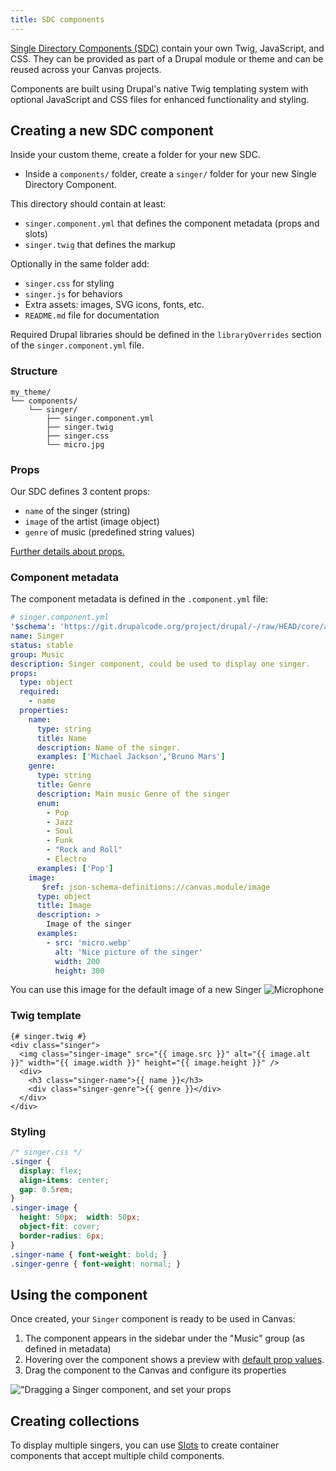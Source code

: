```yaml
---
title: SDC components
---
```


[Single Directory Components (SDC)](https://www.drupal.org/docs/develop/theming-drupal/using-single-directory-components/quickstart)
contain your own Twig, JavaScript, and CSS. They can be provided as part of a
Drupal module or theme and can be reused across your Canvas projects.

Components are built using Drupal's native Twig templating system with optional
JavaScript and CSS files for enhanced functionality and styling.

## Creating a new SDC component

Inside your custom theme, create a folder for your new SDC.
- Inside a `components/` folder, create a `singer/` folder for your new Single
Directory Component.

This directory should contain at least:
- `singer.component.yml` that defines the component metadata (props and slots)
- `singer.twig` that defines the markup

Optionally in the same folder add:
- `singer.css` for styling
- `singer.js` for behaviors
- Extra assets: images, SVG icons, fonts, etc.
- `README.md` file for documentation

Required Drupal libraries should be defined in the `libraryOverrides`
section of the `singer.component.yml` file.

### Structure

```
my_theme/
└── components/
    └── singer/
        ├── singer.component.yml
        ├── singer.twig
        ├── singer.css
        └── micro.jpg
```

### Props

Our SDC defines 3 content props:
- `name` of the singer (string)
- `image` of the artist (image object)
- `genre` of music (predefined string values)

<a href="/sdc-components/props">Further details about props.</a>

### Component metadata

The component metadata is defined in the `.component.yml` file:

```yaml
# singer.component.yml
'$schema': 'https://git.drupalcode.org/project/drupal/-/raw/HEAD/core/assets/schemas/v1/metadata.schema.json'
name: Singer
status: stable
group: Music
description: Singer component, could be used to display one singer.
props:
  type: object
  required:
    - name
  properties:
    name:
      type: string
      title: Name
      description: Name of the singer.
      examples: ['Michael Jackson','Bruno Mars']
    genre:
      type: string
      title: Genre
      description: Main music Genre of the singer
      enum:
        - Pop
        - Jazz
        - Soul
        - Funk
        - "Rock and Roll"
        - Electro
      examples: ['Pop']
    image:
       $ref: json-schema-definitions://canvas.module/image
      type: object
      title: Image
      description: >
        Image of the singer
      examples:
        - src: 'micro.webp'
          alt: 'Nice picture of the singer'
          width: 200
          height: 300
```

You can use this image for the default image of a new Singer
![Microphone](../../../assets/images/micro.webp)

### Twig template

```twig
{# singer.twig #}
<div class="singer">
  <img class="singer-image" src="{{ image.src }}" alt="{{ image.alt }}" width="{{ image.width }}" height="{{ image.height }}" />
  <div>
    <h3 class="singer-name">{{ name }}</h3>
    <div class="singer-genre">{{ genre }}</div>
  </div>
</div>
```

### Styling

```css
/* singer.css */
.singer {
  display: flex;
  align-items: center;
  gap: 0.5rem;
}
.singer-image {
  height: 50px;  width: 50px;
  object-fit: cover;
  border-radius: 6px;
}
.singer-name { font-weight: bold; }
.singer-genre { font-weight: normal; }
```

## Using the component

Once created, your `Singer` component is ready to be used in Canvas:

1. The component appears in the sidebar under the "Music" group (as defined in metadata)
2. Hovering over the component shows a preview with <a href="/sdc-components/validations#default-values">default prop values</a>.
3. Drag the component to the Canvas and configure its properties

!["Dragging a Singer component, and set your props](../../../assets/images/singer.webp)

## Creating collections

To display multiple singers, you can use [Slots](/sdc-components/slots) to create container components that accept multiple child components.

